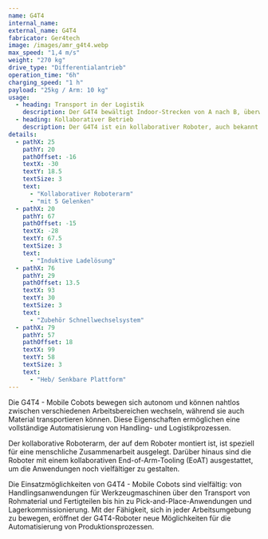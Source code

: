 ```yaml
---
name: G4T4
internal_name:
external_name: G4T4
fabricator: Ger4tech
image: /images/amr_g4t4.webp
max_speed: "1,4 m/s"
weight: "270 kg"
drive_type: "Differentialantrieb"
operation_time: "6h"
charging_speed: "1 h"
payload: "25kg / Arm: 10 kg"
usage:
  - heading: Transport in der Logistik
    description: Der G4T4 bewältigt Indoor-Strecken von A nach B, überwindet niedrige Schwellen und ermöglicht den Transport von Waren mit einer Belastung von bis zu 25 kg dank seiner Ladefläche.
  - heading: Kollaborativer Betrieb
    description: Der G4T4 ist ein kollaborativer Roboter, auch bekannt als Cobot, der in der Lage ist, in Zusammenarbeit mit Menschen Arbeitsaufgaben zu erledigen. Sein Arm ist mit einem vielseitigen End-of-Arm Tooling ausgestattet, das dank seiner Flexibilität und der Integration verschiedener Sensoren eine breite Palette von Anwendungsmöglichkeiten bietet. Zu diesen Möglichkeiten zählen das Greifen und Montieren von Bauteilen sowie die Erkennung unterschiedlicher Materialien.
details:
  - pathX: 25
    pathY: 20
    pathOffset: -16
    textX: -30
    textY: 18.5
    textSize: 3
    text:
      - "Kollaborativer Roboterarm"
      - "mit 5 Gelenken"
  - pathX: 20
    pathY: 67
    pathOffset: -15
    textX: -28
    textY: 67.5
    textSize: 3
    text:
      - "Induktive Ladelösung"
  - pathX: 76
    pathY: 29
    pathOffset: 13.5
    textX: 93
    textY: 30
    textSize: 3
    text:
      - "Zubehör Schnellwechselsystem"
  - pathX: 79
    pathY: 57
    pathOffset: 18
    textX: 99
    textY: 58
    textSize: 3
    text:
      - "Heb/ Senkbare Plattform"
---
```


Die G4T4 - Mobile Cobots bewegen sich autonom und können nahtlos zwischen verschiedenen Arbeitsbereichen wechseln, während sie auch Material transportieren können. Diese Eigenschaften ermöglichen eine vollständige Automatisierung von Handling- und Logistikprozessen.

Der kollaborative Roboterarm, der auf dem Roboter montiert ist, ist speziell für eine menschliche Zusammenarbeit ausgelegt. Darüber hinaus sind die Roboter mit einem kollaborativen End-of-Arm-Tooling (EoAT) ausgestattet, um die Anwendungen noch vielfältiger zu gestalten.

Die Einsatzmöglichkeiten von G4T4 - Mobile Cobots sind vielfältig: von Handlingsanwendungen für Werkzeugmaschinen über den Transport von Rohmaterial und Fertigteilen bis hin zu Pick-and-Place-Anwendungen und Lagerkommissionierung. Mit der Fähigkeit, sich in jeder Arbeitsumgebung zu bewegen, eröffnet der G4T4-Roboter neue Möglichkeiten für die Automatisierung von Produktionsprozessen.

